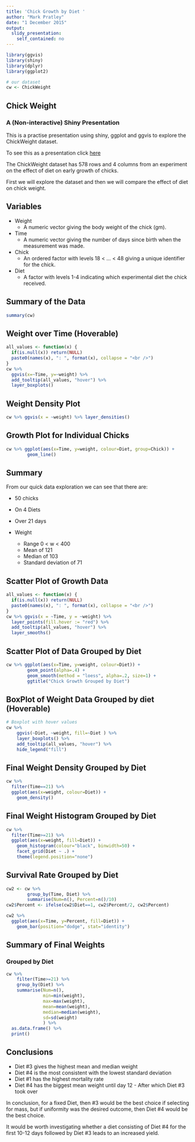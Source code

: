 ```yaml
---
title: 'Chick Growth by Diet '
author: "Mark Pratley"
date: "1 December 2015"
output: 
  slidy_presentation: 
    self_contained: no
---
```


```r
library(ggvis)
library(shiny)
library(dplyr)
library(ggplot2)

# our dataset
cw <- ChickWeight
```

## Chick Weight
### A (Non-interactive) Shiny Presentation

This is a practise presentation using shiny, ggplot and ggvis to explore the ChickWeight dataset.

To see this as a presentation click [here](../ChickWeight-Presentation.html)

The ChickWeight dataset has 578 rows and 4 columns from an experiment on the effect of diet on early growth of chicks.

First we will explore the dataset and then we will compare the effect of diet on chick weight.

## Variables

* Weight
    + A numeric vector giving the body weight of the chick (gm).

* Time
    + A numeric vector giving the number of days since birth when the measurement was made.

* Chick
    + An ordered factor with levels 18 < ... < 48 giving a unique identifier for the chick.

* Diet
    + A factor with levels 1-4 indicating which experimental diet the chick received.

## Summary of the Data

```r
summary(cw)
```

## Weight over Time (Hoverable)

```r
all_values <- function(x) {
  if(is.null(x)) return(NULL)
  paste0(names(x), ": ", format(x), collapse = "<br />")
}
cw %>% 
  ggvis(x=~Time, y=~weight) %>% 
  add_tooltip(all_values, "hover") %>% 
  layer_boxplots()
```

## Weight Density Plot

```r
cw %>% ggvis(x = ~weight) %>% layer_densities()
```

## Growth Plot for Individual Chicks

```r
cw %>% ggplot(aes(x=Time, y=weight, colour=Diet, group=Chick)) +
        geom_line()
```

## Summary

From our quick data exploration we can see that there are:

* 50 chicks
* On 4 Diets
* Over 21 days
  
* Weight
    + Range 0 < w < 400
    + Mean of 121
    + Median of 103
    + Standard deviation of 71

## Scatter Plot of Growth Data

```r
all_values <- function(x) {
  if(is.null(x)) return(NULL)
  paste0(names(x), ": ", format(x), collapse = "<br />")
}
cw %>% ggvis(x = ~Time, y = ~weight) %>%
  layer_points(fill.hover := "red") %>%
  add_tooltip(all_values, "hover") %>% 
  layer_smooths()

```

## Scatter Plot of Data Grouped by Diet

```r
cw %>% ggplot(aes(x=Time, y=weight, colour=Diet)) +
        geom_point(alpha=.4) +
        geom_smooth(method = "loess", alpha=.2, size=1) +
        ggtitle("Chick Growth Grouped by Diet")
```

## BoxPlot of Weight Data Grouped by diet (Hoverable)

```r
# Boxplot with hover values
cw %>% 
    ggvis(~Diet, ~weight, fill=~Diet ) %>% 
    layer_boxplots() %>% 
    add_tooltip(all_values, "hover") %>% 
    hide_legend("fill")
```

## Final Weight Density Grouped by Diet

```r
cw %>% 
  filter(Time==21) %>% 
  ggplot(aes(x=weight, colour=Diet)) +
    geom_density()
```

## Final Weight Histogram Grouped by Diet

```r
cw %>% 
  filter(Time>=21) %>% 
  ggplot(aes(x=weight, fill=Diet)) +
    geom_histogram(colour="black", binwidth=50) +
    facet_grid(Diet ~ .) +
    theme(legend.position="none")
```


## Survival Rate Grouped by Diet

```r
cw2 <- cw %>% 
        group_by(Time, Diet) %>% 
        summarise(Num=n(), Percent=n()/10)
cw2$Percent <- ifelse(cw2$Diet==1, cw2$Percent/2, cw2$Percent)

cw2 %>% 
  ggplot(aes(x=Time, y=Percent, fill=Diet)) +
    geom_bar(position="dodge", stat="identity")
```

## Summary of Final Weights
### Grouped by Diet

```r
cw %>% 
    filter(Time>=21) %>%
    group_by(Diet) %>% 
    summarise(Num=n(), 
              min=min(weight), 
              max=max(weight), 
              mean=mean(weight),
              median=median(weight),
              sd=sd(weight)
              ) %>%
  as.data.frame() %>% 
  print()
```

## Conclusions

- Diet #3 gives the highest mean and median weight
- Diet #4 is the most consistent with the lowest standard deviation
- Diet #1 has the highest mortality rate
- Diet #4 has the biggest mean weight until day 12 - After which Diet #3 took over

In conclusion, for a fixed Diet, then #3 would be the best choice if selecting for mass, but if uniformity was the desired outcome, then Diet #4 would be the best choice.

It would be worth investigating whether a diet consisting of Diet #4 for the first 10-12 days followed by Diet #3 leads to an increased yield.